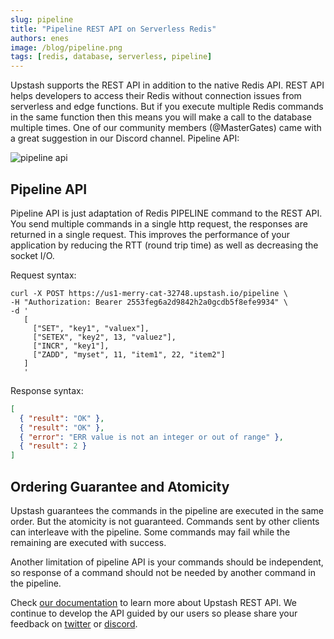 ```yaml
---
slug: pipeline
title: "Pipeline REST API on Serverless Redis"
authors: enes
image: /blog/pipeline.png
tags: [redis, database, serverless, pipeline]
---
```


Upstash supports the REST API in addition to the native Redis API. REST API helps developers to access their Redis without connection issues from serverless and edge functions. But if you execute multiple Redis commands in the same function then this means you will make a call to the database multiple times. One of our community members (@MasterGates) came with a great suggestion in our Discord channel. Pipeline API:

![pipeline api](/blog/pipeline.png "image_tooltip")

## Pipeline API

Pipeline API is just adaptation of Redis PIPELINE command to the REST API. You send multiple commands in a single http request, the responses are returned in a single request. This improves the performance of your application by reducing the RTT (round trip time) as well as decreasing the socket I/O.

Request syntax:

```shell
curl -X POST https://us1-merry-cat-32748.upstash.io/pipeline \
-H "Authorization: Bearer 2553feg6a2d9842h2a0gcdb5f8efe9934" \
-d '
   [
     ["SET", "key1", "valuex"],
     ["SETEX", "key2", 13, "valuez"],
     ["INCR", "key1"],
     ["ZADD", "myset", 11, "item1", 22, "item2"]
   ]
   '
```

Response syntax:

```json
[
  { "result": "OK" },
  { "result": "OK" },
  { "error": "ERR value is not an integer or out of range" },
  { "result": 2 }
]
```

## Ordering Guarantee and Atomicity

Upstash guarantees the commands in the pipeline are executed in the same order. But the atomicity is not guaranteed. Commands sent by other clients can interleave with the pipeline. Some commands may fail while the remaining are executed with success.

Another limitation of pipeline API is your commands should be independent, so response of a command should not be needed by another command in the pipeline.

Check [our documentation](https://docs.upstash.com/features/restapi) to learn more about Upstash REST API. We continue to develop the API guided by our users so please share your feedback on [twitter](https://twitter.com) or [discord](https://discord.gg/w9SenAtbme).
